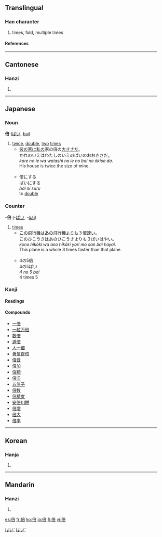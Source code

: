 ==Translingual==
===Han character===
{{Han char|rn=9|rad=人|as=08|sn=10|four=2026<sub>1</sub>|canj=人卜廿口 (OYTR)|ids=⿰[[亻]][[咅]]}}
# times, fold, multiple times
====References====
{{Han ref|kx=0107.190|dkj=00760|dj=0228.040|hdz=10183.040|uh=500D|ud=20493|bh=ADBF|bd=44479}}
----

==Cantonese==
===Hanzi===
{{yue-hanzi|jyut=|y=pui5}}
# {{defn|Cantonese}}
----
== Japanese ==
===Noun===
'''倍''' ([[ばい]], [[bai]])
# [[twice]], [[double]], [[two]] [[times]]
#* [[彼]]の[[家]]は[[私]]の家の倍の[[大きい|大きさ]]だ。<br>かれのいえはわたしのいえのばいのおおきさだ。<br>''kare no ie wa watashi no ie no bai no ōkisa da.''<br>His house is twice the size of mine.<br><br>
#* 倍にする<br>ばいにする<br>''bai ni suru''<br>to [[double]]

===Counter===
-'''倍''' (-[[ばい]], -[[bai]])
# [[times]]
#* [[この]][[飛行機]]は[[あの]]飛行機[[より]]も３倍[[速い]]。<br>このひこうきはあのひこうきよりも３ばいはやい。<br>''kono hikōki wa ano hikōki yori mo san bai hayai.''<br>This plane is a whole 3 times faster than that plane.<br><br>
#* 4の5倍<br>4の5ばい<br>''4 no 5 bai''<br>4 times 5

===Kanji===
{{ja-kanji|grade=3|rs=人08}}
====Readings====
{{ja-readings|on=[[ばい]] ([[bai]])|kun=[[そむく]] ([[somuku]]), [[ます]] ([[masu]])}}

====Compounds====
* [[一倍]]
* [[一粒万倍]]
* [[数倍]]
* [[逓倍]]
* [[人一倍]]
* [[勇気百倍]]
* [[倍音]]
* [[倍加]]
* [[倍額]]
* [[倍旧]]
* [[五倍子]]
* [[倍数]]
* [[倍精度]]
* [[安倍川餅]]
* [[倍増]]
* [[倍大]]
* [[倍率]]

[[Category:Japanese nouns|はい']]
[[Category:Japanese counters|はい']]
----
==Korean==
===Hanja===
{{ko-hanja|hangeul=[[배]], [[패]]|rv=bae, pae|mr=pae, p'ae}}
# {{defn|Korean}}
----
==Mandarin==
===Hanzi===
{{cmn-hanzi|pin=[[bèi]] ([[bei4]])|wg=pei<sup>4</sup>}}
# {{defn|Mandarin}}

[[es:倍]]
[[fr:倍]]
[[ko:倍]]
[[ja:倍]]
[[fi:倍]]
[[vi:倍]]